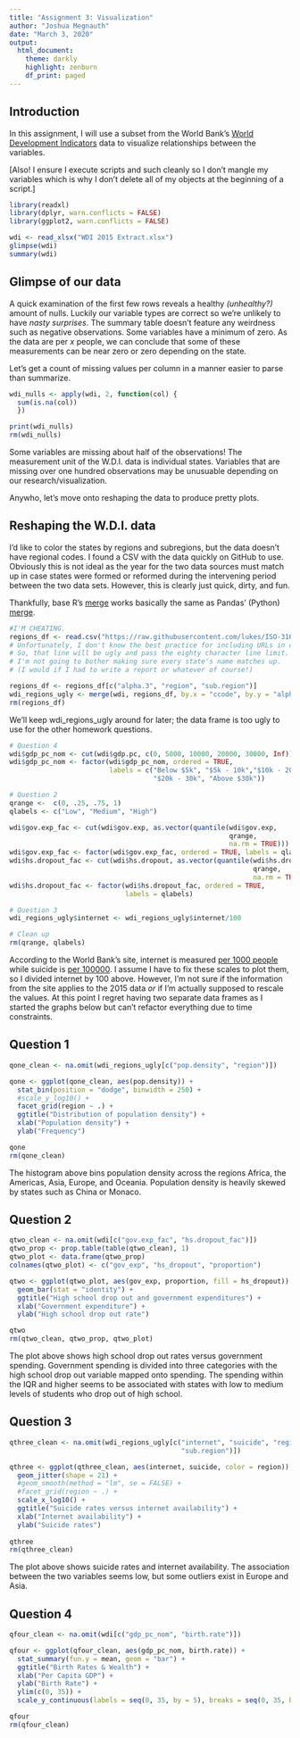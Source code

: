 ---
title: "Assignment 3: Visualization"
author: "Joshua Megnauth"
date: "March 3, 2020"
output:
  html_document:
    theme: darkly
    highlight: zenburn
    df_print: paged
---
## Introduction
In this assignment, I will use a subset from the World Bank's [World Development Indicators](https://datacatalog.worldbank.org/dataset/world-development-indicators) data to visualize relationships between the variables.

[Also! I ensure I execute scripts and such cleanly so I don't mangle my variables which is why I don't delete all of my objects at the beginning of a script.]
```{r setup}
library(readxl)
library(dplyr, warn.conflicts = FALSE)
library(ggplot2, warn.conflicts = FALSE)

wdi <- read_xlsx("WDI 2015 Extract.xlsx")
glimpse(wdi)
summary(wdi)
```

## Glimpse of our data

A quick examination of the first few rows reveals a healthy _(unhealthy?)_ amount of nulls. Luckily our variable types are correct so we're unlikely to have *nasty surprises*. The summary table doesn't feature any weirdness such as negative observations. Some variables have a minimum of zero. As the data are per _x_ people, we can conclude that some of these measurements can be near zero or zero depending on the state.

Let's get a count of missing values per column in a manner easier to parse than summarize.

```{r how_many_nulls}
wdi_nulls <- apply(wdi, 2, function(col) {
  sum(is.na(col))
  })

print(wdi_nulls)
rm(wdi_nulls)
```

Some variables are missing about half of the observations! The measurement unit of the W.D.I. data is individual states. Variables that are missing over one hundred observations may be unusuable depending on our research/visualization.

Anywho, let's move onto reshaping the data to produce pretty plots.

## Reshaping the W.D.I. data

I'd like to color the states by regions and subregions, but the data doesn't have regional codes. I found a CSV with the data quickly on GitHub to use. Obviously this is not ideal as the year for the two data sources must match up in case states were formed or reformed during the intervening period between the two data sets. However, this is clearly just quick, dirty, and fun.

Thankfully, base R's [merge](https://www.rdocumentation.org/packages/base/versions/3.6.2/topics/merge) works basically the same as Pandas' (Python) [merge](https://pandas.pydata.org/pandas-docs/stable/reference/api/pandas.DataFrame.merge.html).

```{r merge_regions}
#I'M CHEATING.
regions_df <- read.csv("https://raw.githubusercontent.com/lukes/ISO-3166-Countries-with-Regional-Codes/master/all/all.csv")
# Unfortunately, I don't know the best practice for including URLs in code.
# So, that line will be ugly and pass the eighty character line limit.
# I'm not going to bother making sure every state's name matches up.
# (I would if I had to write a report or whatever of course!)

regions_df <- regions_df[c("alpha.3", "region", "sub.region")]
wdi_regions_ugly <- merge(wdi, regions_df, by.x = "ccode", by.y = "alpha.3")
rm(regions_df)
```

We'll keep wdi_regions_ugly around for later; the data frame is too ugly to use for the other homework questions.

```{r discrete_engineering_etc}
# Question 4
wdi$gdp_pc_nom <- cut(wdi$gdp.pc, c(0, 5000, 10000, 20000, 30000, Inf))
wdi$gdp_pc_nom <- factor(wdi$gdp_pc_nom, ordered = TRUE,
                         labels = c("Below $5k", "$5k - 10k","$10k - 20k",
                                    "$20k - 30k", "Above $30k"))

# Question 2
qrange <-  c(0, .25, .75, 1)
qlabels <- c("Low", "Medium", "High")

wdi$gov.exp_fac <- cut(wdi$gov.exp, as.vector(quantile(wdi$gov.exp,
                                                       qrange,
                                                       na.rm = TRUE)))
wdi$gov.exp_fac <- factor(wdi$gov.exp_fac, ordered = TRUE, labels = qlabels)
wdi$hs.dropout_fac <- cut(wdi$hs.dropout, as.vector(quantile(wdi$hs.dropout,
                                                             qrange,
                                                             na.rm = TRUE)))
wdi$hs.dropout_fac <- factor(wdi$hs.dropout_fac, ordered = TRUE,
                             labels = qlabels)

# Question 3
wdi_regions_ugly$internet <- wdi_regions_ugly$internet/100

# Clean up
rm(qrange, qlabels)
```

According to the World Bank's site, internet is measured [per 1000 people](https://datacatalog.worldbank.org/internet-users-1000-people) while suicide is [per 100000](https://data.worldbank.org/indicator/SH.STA.SUIC.P5). I assume I have to fix these scales to plot them, so I divided internet by 100 above. However, I'm not sure if the information from the site applies to the 2015 data _or_ if I'm actually supposed to rescale the values. At this point I regret having two separate data frames as I started the graphs below but can't refactor everything due to time constraints.

## Question 1

```{r question_one}
qone_clean <- na.omit(wdi_regions_ugly[c("pop.density", "region")])

qone <- ggplot(qone_clean, aes(pop.density)) +
  stat_bin(position = "dodge", binwidth = 250) +
  #scale_y_log10() +
  facet_grid(region ~ .) +
  ggtitle("Distribution of population density") +
  xlab("Population density") +
  ylab("Frequency")

qone
rm(qone_clean)
```

The histogram above bins population density across the regions Africa, the Americas, Asia, Europe, and Oceania. Population density is heavily skewed by states such as China or Monaco.

## Question 2

```{r question_two}
qtwo_clean <- na.omit(wdi[c("gov.exp_fac", "hs.dropout_fac")])
qtwo_prop <- prop.table(table(qtwo_clean), 1)
qtwo_plot <- data.frame(qtwo_prop)
colnames(qtwo_plot) <- c("gov_exp", "hs_dropout", "proportion")

qtwo <- ggplot(qtwo_plot, aes(gov_exp, proportion, fill = hs_dropout)) +
  geom_bar(stat = "identity") +
  ggtitle("High school drop out and government expenditures") +
  xlab("Government expenditure") +
  ylab("High school drop out rate")

qtwo
rm(qtwo_clean, qtwo_prop, qtwo_plot)
```

The plot above shows high school drop out rates versus government spending. Government spending is divided into three categories with the high school drop out variable mapped onto spending. The spending within the IQR and higher seems to be associated with states with low to medium levels of students who drop out of high school.

## Question 3

```{r question_three}
qthree_clean <- na.omit(wdi_regions_ugly[c("internet", "suicide", "region",
                                           "sub.region")])

qthree <- ggplot(qthree_clean, aes(internet, suicide, color = region)) +
  geom_jitter(shape = 21) +
  #geom_smooth(method = "lm", se = FALSE) +
  #facet_grid(region ~ .) +
  scale_x_log10() +
  ggtitle("Suicide rates versus internet availability") +
  xlab("Internet availability") +
  ylab("Suicide rates")
  
qthree
rm(qthree_clean)
```

The plot above shows suicide rates and internet availability. The association between the two variables seems low, but some outliers exist in Europe and Asia.

## Question 4

```{r question_four}
qfour_clean <- na.omit(wdi[c("gdp_pc_nom", "birth.rate")])

qfour <- ggplot(qfour_clean, aes(gdp_pc_nom, birth.rate)) +
  stat_summary(fun.y = mean, geom = "bar") +
  ggtitle("Birth Rates & Wealth") +
  xlab("Per Capita GDP") +
  ylab("Birth Rate") +
  ylim(c(0, 35)) +
  scale_y_continuous(labels = seq(0, 35, by = 5), breaks = seq(0, 35, by = 5))

qfour
rm(qfour_clean)
```
